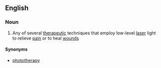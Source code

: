 ==English==

===Noun===
{{wikipedia}}
{{en-noun|-}}

# {{context|medicine|lang=en}} Any of several [[therapeutic]] techniques that employ low-level [[laser]] light to relieve [[pain]] or to heal [[wound]]s

====Synonyms====
* [[phototherapy]]